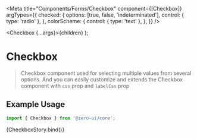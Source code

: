 
<Meta
  title="Components/Forms/Checkbox"
  component={[Checkbox]}
  argTypes={{
    checked: {
      options: [true, false, 'indeterminated'],
      control: { type: 'radio' },
    },
    colorScheme: {
      control: { type: 'text' },
    },
  }}
/>

  <Checkbox {...args}>{children}</Checkbox>
);

# Checkbox

> Checkbox component used for selecting multiple values from several options.
> And you can easily customize and extends the Checkbox component with `css` prop and `labelCss` prop

## Example Usage

```jsx
import { Checkbox } from '@zero-ui/core';
```

<Canvas columns={2} withSource="close">
  <Story
    name="Checkbox"
    args={{
      disabled: false,
      boxSize: '$3',
      children: 'Label',
      colorScheme: 'teal',
      labelCss: {
        fontFamily: '$mono',
      },
      css: {
        background: '$grayA2',
        borderRadius: 0,
      },
    }}
  >
    {CheckboxStory.bind()}
  </Story>
</Canvas>

<ArgsTable of={Checkbox} />
